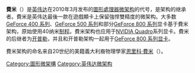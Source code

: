 {{Notability Unreferenced|time=2020-12-25T07:47:29+00:00}}
{{proofreader needed}}

{{Infobox GPU
| name       = Nvidia Fermi
| created    = 2010年3月
| entry      =
| midrange   = 
| highend    = 
| d3dversion = 
| predecessor= {{le|特斯拉微架構|Tesla (microarchitecture)|特斯拉}}
| successor  = [[开普勒微架構|开普勒]]
| process   = 40纳米制程
}}

'''費米'''（{{lang|en|Fermi}}）是[[英伟达|英伟达]]在2010年3月发布的[[圖形處理器|圖形處理器]][[微架构|微架构]]的代号，是{{Tsl|en|Tesla (microarchitecture)|特斯拉微架構|特斯拉}}架构的继承者。費米是英伟达最後一款在遊戲顯卡上保留強悍雙精度的微架构。大多数[[NVIDIA_GeForce_400|GeForce 400 系列]]、[[NVIDIA_GeForce_500|GeForce 500 系列]]和部分[[NVIDIA_GeForce_800|GeForce 800 系列]]显卡基于費米架构，原始使用40纳米[[半导体器件制造|制程]]。費米架构也应用于[[NVIDIA_Quadro|NVIDIA Quadro]]系列显卡。費米的后继者为[[开普勒微架構|开普勒]]，并且和开普勒架构一起用于[[NVIDIA_GeForce_800|GeForce 800 系列]][[圖形處理器|显卡]]。

費米架构的命名来自20世纪的美籍義大利裔物理學家[[恩里科·費米|恩里科·費米]]（{{lang|en|Enrico Fermi}}）。
[[Category:圖形微架構|Category:圖形微架構]]
[[Category:英伟达微架构|Category:英伟达微架构]]